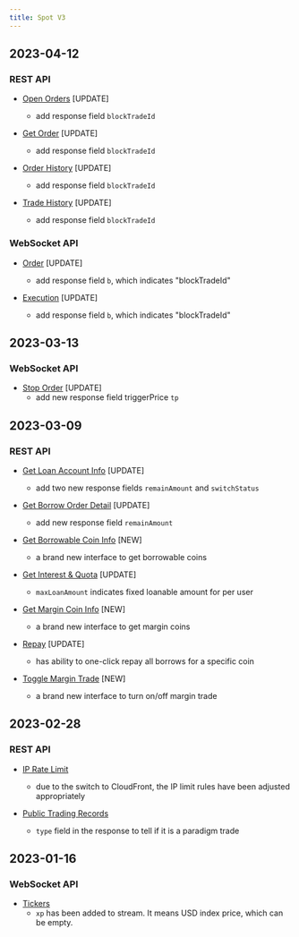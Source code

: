 ```yaml
---
title: Spot V3
---
```

## 2023-04-12
### REST API
* [Open Orders](../spot/trade/open-order) [UPDATE]
    * add response field `blockTradeId`

* [Get Order](../spot/trade/get-order) [UPDATE]
    * add response field `blockTradeId`

* [Order History](../spot/trade/order-history) [UPDATE]
    * add response field `blockTradeId`

* [Trade History](../spot/trade/my-trades) [UPDATE]
    * add response field `blockTradeId`

### WebSocket API
* [Order](../spot/ws-private/order) [UPDATE]
    * add response field `b`, which indicates "blockTradeId"

* [Execution](../spot/ws-private/execution) [UPDATE]
    * add response field `b`, which indicates "blockTradeId"

## 2023-03-13
### WebSocket API
* [Stop Order](../spot/ws-private/stop-order) [UPDATE]
    * add new response field triggerPrice `tp`

## 2023-03-09
### REST API
* [Get Loan Account Info](../spot/margin/account) [UPDATE]
    * add two new response fields `remainAmount` and `switchStatus`

* [Get Borrow Order Detail](../spot/margin/borrow-history) [UPDATE]
    * add new response field `remainAmount`

* [Get Borrowable Coin Info](../spot/margin/borrowable-coin) [NEW]
    * a brand new interface to get borrowable coins

* [Get Interest & Quota](../spot/margin/interest) [UPDATE]
    * `maxLoanAmount` indicates fixed loanable amount for per user

* [Get Margin Coin Info](../spot/margin/margin-data) [NEW]
    * a brand new interface to get margin coins

* [Repay](../spot/margin/repay) [UPDATE]
    * has ability to one-click repay all borrows for a specific coin

* [Toggle Margin Trade](../spot/margin/toggle) [NEW]
    * a brand new interface to turn on/off margin trade

## 2023-02-28
### REST API
* [IP Rate Limit](../spot/rate-limit#ip-rate-limit)
    * due to the switch to CloudFront, the IP limit rules have been adjusted appropriately

* [Public Trading Records](../spot/public/recent-trade)
    * `type` field in the response to tell if it is a paradigm trade

## 2023-01-16
### WebSocket API
* [Tickers](../spot/ws-public/ticker)
    * `xp` has been added to stream. It means USD index price, which can be empty.